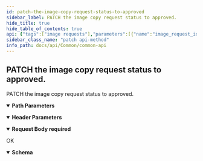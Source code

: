 ```yaml
---
id: patch-the-image-copy-request-status-to-approved
sidebar_label: PATCH the image copy request status to approved.
hide_title: true
hide_table_of_contents: true
api: {"tags":["image requests"],"parameters":[{"name":"image_request_id","in":"path","description":"image request ID","required":true,"schema":{"type":"integer","format":"int32"}},{"name":"x-api-host","in":"header","description":"認證必要參數","required":true,"schema":{"type":"string","default":"goc"}}],"requestBody":{"content":{"application/json":{"schema":{"properties":{"status":{"type":"string","enum":["approved","failed","finished","requested"]}}}}},"required":true},"responses":{"200":{"description":"OK","content":{"application/json":{"schema":{"type":"object","properties":{"status":{"type":"string","enum":["approved","failed","finished","requested"]}}}}}}},"description":"PATCH the image copy request status to approved.","method":"patch","path":"/image_requests/{image_request_id}/","servers":[{"url":"/"}],"security":[{"ApiKeyAuth":[]}],"securitySchemes":{"ApiKeyAuth":{"type":"apiKey","in":"header","name":"x-api-key"}},"jsonRequestBodyExample":{"status":"approved"},"info":{"version":"1.1.2","title":"Common API"},"postman":{"name":"PATCH the image copy request status to approved.","description":{"type":"text/plain"},"url":{"path":["image_requests",":image_request_id",""],"host":["{{baseUrl}}"],"query":[],"variable":[{"disabled":false,"description":{"content":"(Required) image request ID","type":"text/plain"},"type":"any","value":"","key":"image_request_id"}]},"header":[{"disabled":false,"description":{"content":"(Required) 認證必要參數","type":"text/plain"},"key":"x-api-host","value":""},{"key":"Content-Type","value":"application/json"},{"key":"Accept","value":"application/json"}],"method":"PATCH","body":{"mode":"raw","raw":"\"\"","options":{"raw":{"language":"json"}}}}}
sidebar_class_name: "patch api-method"
info_path: docs/api/Common/common-api
---
```



## PATCH the image copy request status to approved.



PATCH the image copy request status to approved.

<details style={{"marginBottom":"1rem"}} data-collapsed={false} open={true}><summary style={{}}><strong>Path Parameters</strong></summary><div><ul><ParamsItem className={"paramsItem"} param={{"name":"image_request_id","in":"path","description":"image request ID","required":true,"schema":{"type":"integer","format":"int32"}}}></ParamsItem></ul></div></details><details style={{"marginBottom":"1rem"}} data-collapsed={false} open={true}><summary style={{}}><strong>Header Parameters</strong></summary><div><ul><ParamsItem className={"paramsItem"} param={{"name":"x-api-host","in":"header","description":"認證必要參數","required":true,"schema":{"type":"string","default":"goc"}}}></ParamsItem></ul></div></details><details style={{}} data-collapsed={false} open={true}><summary style={{"textAlign":"left"}}><strong>Request Body</strong><strong style={{"fontSize":"var(--ifm-code-font-size)","color":"var(--openapi-required)"}}> required</strong></summary><div style={{"textAlign":"left","marginLeft":"1rem"}}></div><ul style={{"marginLeft":"1rem"}}><SchemaItem collapsible={false} name={"status"} required={false} schemaDescription={undefined} schemaName={"string"} qualifierMessage={"**Possible values:** [`approved`, `failed`, `finished`, `requested`]"}></SchemaItem></ul></details><div><ApiTabs><TabItem label={"200"} value={"200"}><div>

OK

</div><div><details style={{}} data-collapsed={false} open={true}><summary style={{"textAlign":"left"}}><strong>Schema</strong></summary><div style={{"textAlign":"left","marginLeft":"1rem"}}></div><ul style={{"marginLeft":"1rem"}}><SchemaItem collapsible={false} name={"status"} required={false} schemaDescription={undefined} schemaName={"string"} qualifierMessage={"**Possible values:** [`approved`, `failed`, `finished`, `requested`]"}></SchemaItem></ul></details></div></TabItem></ApiTabs></div>
      